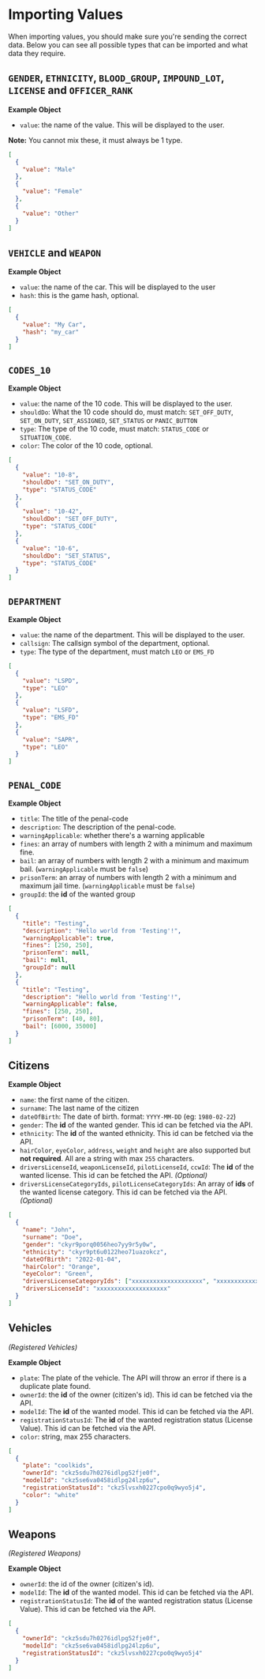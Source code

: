 # Importing Values

When importing values, you should make sure you're sending the correct data.
Below you can see all possible types that can be imported and what data they require.

## `GENDER`, `ETHNICITY`, `BLOOD_GROUP`, `IMPOUND_LOT`, `LICENSE` and `OFFICER_RANK`

**Example Object**

- `value`: the name of the value. This will be displayed to the user.

**Note:** You cannot mix these, it must always be 1 type.

```json
[
  {
    "value": "Male"
  },
  {
    "value": "Female"
  },
  {
    "value": "Other"
  }
]
```

## `VEHICLE` and `WEAPON`

**Example Object**

- `value`: the name of the car. This will be displayed to the user
- `hash`: this is the game hash, optional.

```json
[
  {
    "value": "My Car",
    "hash": "my_car"
  }
]
```

## `CODES_10`

**Example Object**

- `value`: the name of the 10 code. This will be displayed to the user.
- `shouldDo`: What the 10 code should do, must match: `SET_OFF_DUTY`, `SET_ON_DUTY`, `SET_ASSIGNED`, `SET_STATUS` or `PANIC_BUTTON`
- `type`: The type of the 10 code, must match: `STATUS_CODE` or `SITUATION_CODE`.
- `color`: The color of the 10 code, optional.

```json
[
  {
    "value": "10-8",
    "shouldDo": "SET_ON_DUTY",
    "type": "STATUS_CODE"
  },
  {
    "value": "10-42",
    "shouldDo": "SET_OFF_DUTY",
    "type": "STATUS_CODE"
  },
  {
    "value": "10-6",
    "shouldDo": "SET_STATUS",
    "type": "STATUS_CODE"
  }
]
```

## `DEPARTMENT`

**Example Object**

- `value`: the name of the department. This will be displayed to the user.
- `callsign`: The callsign symbol of the department, optional.
- `type`: The type of the department, must match `LEO` or `EMS_FD`

```json
[
  {
    "value": "LSPD",
    "type": "LEO"
  },
  {
    "value": "LSFD",
    "type": "EMS_FD"
  },
  {
    "value": "SAPR",
    "type": "LEO"
  }
]
```

## `PENAL_CODE`

**Example Object**

- `title`: The title of the penal-code
- `description`: The description of the penal-code.
- `warningApplicable`: whether there's a warning applicable
- `fines`: an array of numbers with length 2 with a minimum and maximum fine.
- `bail`: an array of numbers with length 2 with a minimum and maximum bail. (`warningApplicable` must be `false`)
- `prisonTerm`: an array of numbers with length 2 with a minimum and maximum jail time. (`warningApplicable` must be `false`)
- `groupId`: the **id** of the wanted group

```json
[
  {
    "title": "Testing",
    "description": "Hello world from 'Testing'!",
    "warningApplicable": true,
    "fines": [250, 250],
    "prisonTerm": null,
    "bail": null,
    "groupId": null
  },
  {
    "title": "Testing",
    "description": "Hello world from 'Testing'!",
    "warningApplicable": false,
    "fines": [250, 250],
    "prisonTerm": [40, 80],
    "bail": [6000, 35000]
  }
]
```

## Citizens

**Example Object**

- `name`: the first name of the citizen.
- `surname`: The last name of the citizen
- `dateOfBirth`: The date of birth. format: `YYYY-MM-DD` (eg: `1980-02-22`)
- `gender`: The **id** of the wanted gender. This id can be fetched via the API.
- `ethnicity`: The **id** of the wanted ethnicity. This id can be fetched via the API.
- `hairColor`, `eyeColor`, `address`, `weight` and `height` are also supported but **not required**. All are a string with max `255` characters.
- `driversLicenseId`, `weaponLicenseId`, `pilotLicenseId`, `ccwId`: The **id** of the wanted license. This id can be fetched the API. _(Optional)_
- `driversLicenseCategoryIds`, `pilotLicenseCategoryIds`: An array of **ids** of the wanted license category. This id can be fetched via the API. _(Optional)_

```json
[
  {
    "name": "John",
    "surname": "Doe",
    "gender": "ckyr9porq0056heo7yy9r5y0w",
    "ethnicity": "ckyr9pt6u0122heo71uazokcz",
    "dateOfBirth": "2022-01-04",
    "hairColor": "Orange",
    "eyeColor": "Green",
    "driversLicenseCategoryIds": ["xxxxxxxxxxxxxxxxxxxx", "xxxxxxxxxxxxxxxxxxxxxxxxxxx"],
    "driversLicenseId": "xxxxxxxxxxxxxxxxxxxx"
  }
]
```

## Vehicles

_(Registered Vehicles)_

**Example Object**

- `plate`: The plate of the vehicle. The API will throw an error if there is a duplicate plate found.
- `ownerId`: the **id** of the owner (citizen's id). This id can be fetched via the API.
- `modelId`: The **id** of the wanted model. This id can be fetched via the API.
- `registrationStatusId`: The **id** of the wanted registration status (License Value). This id can be fetched via the API.
- `color`: string, max 255 characters.

```json
[
  {
    "plate": "coolkids",
    "ownerId": "ckz5sdu7h0276idlpg52fje0f",
    "modelId": "ckz5se6va0458idlpg24lzp6u",
    "registrationStatusId": "ckz5lvsxh0227cpo0q9wyo5j4",
    "color": "white"
  }
]
```

## Weapons

_(Registered Weapons)_

**Example Object**

- `ownerId`: the id of the owner (citizen's id).
- `modelId`: The **id** of the wanted model. This id can be fetched via the API.
- `registrationStatusId`: The **id** of the wanted registration status (License Value). This id can be fetched via the API.

```json
[
  {
    "ownerId": "ckz5sdu7h0276idlpg52fje0f",
    "modelId": "ckz5se6va0458idlpg24lzp6u",
    "registrationStatusId": "ckz5lvsxh0227cpo0q9wyo5j4"
  }
]
```

